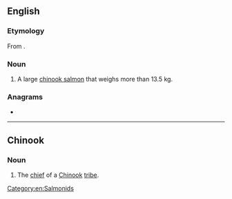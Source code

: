 ==English==

===Etymology===
From {{bor|en|chh|-}}.

===Noun===
{{en-noun}}

# {{lb|en|Canada}} A large [[chinook salmon]] that weighs more than 13.5 kg.

===Anagrams===
* {{anagrams|en|eyet|yeet|yete}}

[[Category:en:Salmonids]]

----

==Chinook==

===Noun===
{{head|chh|noun}}

# The [[chief]] of a [[Chinook]] [[tribe]].